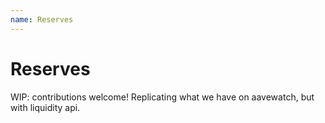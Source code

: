 ```yaml
---
name: Reserves
---
```



# Reserves

WIP: contributions welcome! Replicating what we have on aavewatch, but with liquidity api.
